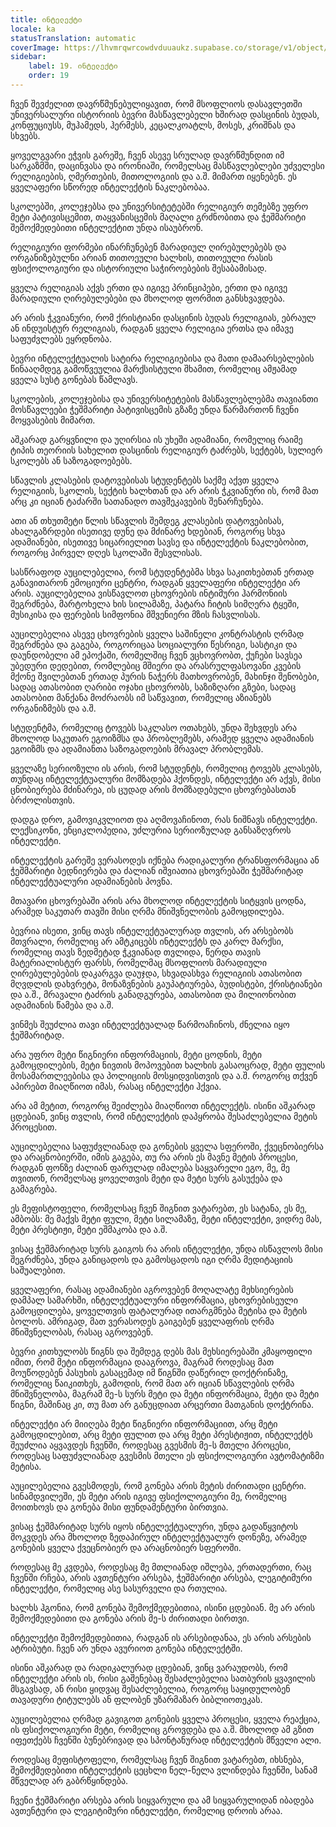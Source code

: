 ```yaml
---
title: ინტელექტი
locale: ka
statusTranslation: automatic
coverImage: https://lhvmrqwrcowdvduuaukz.supabase.co/storage/v1/object/public/strapi-uploads/small_cover-educacion-fundamental.webp-2d51a7828a2b1309555be27f7e2a61a0.webp
sidebar:
    label: 19. ინტელექტი
    order: 19
---
```

ჩვენ შევძელით დავრწმუნებულიყავით, რომ მსოფლიოს დასავლეთში უნივერსალური ისტორიის ბევრი მასწავლებელი ხშირად დასცინის ბუდას, კონფუციუსს, მუჰამედს, ჰერმესს, კეცალკოატლს, მოსეს, კრიშნას და სხვებს.

ყოველგვარი ეჭვის გარეშე, ჩვენ ასევე სრულად დავრწმუნდით იმ სარკაზმში, დაცინვასა და ირონიაში, რომელსაც მასწავლებლები უძველესი რელიგიების, ღმერთების, მითოლოგიის და ა.შ. მიმართ იყენებენ. ეს ყველაფერი სწორედ ინტელექტის ნაკლებობაა.

სკოლებში, კოლეჯებსა და უნივერსიტეტებში რელიგიურ თემებზე უფრო მეტი პატივისცემით, თაყვანისცემის მაღალი გრძნობითა და ჭეშმარიტი შემოქმედებითი ინტელექტით უნდა ისაუბრონ.

რელიგიური ფორმები ინარჩუნებენ მარადიულ ღირებულებებს და ორგანიზებულნი არიან თითოეული ხალხის, თითოეული რასის ფსიქოლოგიური და ისტორიული საჭიროებების შესაბამისად.

ყველა რელიგიას აქვს ერთი და იგივე პრინციპები, ერთი და იგივე მარადიული ღირებულებები და მხოლოდ ფორმით განსხვავდება.

არ არის ჭკვიანური, რომ ქრისტიანი დასცინის ბუდას რელიგიას, ებრაულ ან ინდუისტურ რელიგიას, რადგან ყველა რელიგია ერთსა და იმავე საფუძვლებს ეყრდნობა.

ბევრი ინტელექტუალის სატირა რელიგიებისა და მათი დამაარსებლების წინააღმდეგ გამოწვეულია მარქსისტული შხამით, რომელიც ამჟამად ყველა სუსტ გონებას წამლავს.

სკოლების, კოლეჯებისა და უნივერსიტეტების მასწავლებლებმა თავიანთი მოსწავლეები ჭეშმარიტი პატივისცემის გზაზე უნდა წარმართონ ჩვენი მოყვასების მიმართ.

აშკარად გარყვნილი და უღირსია ის უხეში ადამიანი, რომელიც რაიმე ტიპის თეორიის სახელით დასცინის რელიგიურ ტაძრებს, სექტებს, სულიერ სკოლებს ან საზოგადოებებს.

სწავლის კლასების დატოვებისას სტუდენტებს საქმე აქვთ ყველა რელიგიის, სკოლის, სექტის ხალხთან და არ არის ჭკვიანური ის, რომ მათ არც კი იციან ტაძარში სათანადო თავშეკავების შენარჩუნება.

ათი ან თხუთმეტი წლის სწავლის შემდეგ კლასების დატოვებისას, ახალგაზრდები ისეთივე დუნე და მძინარე ხდებიან, როგორც სხვა ადამიანები, ისეთივე სიცარიელით სავსე და ინტელექტის ნაკლებობით, როგორც პირველ დღეს სკოლაში შესვლისას.

სასწრაფოდ აუცილებელია, რომ სტუდენტებმა სხვა საკითხებთან ერთად განავითარონ ემოციური ცენტრი, რადგან ყველაფერი ინტელექტი არ არის. აუცილებელია ვისწავლოთ ცხოვრების ინტიმური ჰარმონიის შეგრძნება, მარტოხელა ხის სილამაზე, პატარა ჩიტის სიმღერა ტყეში, მუსიკისა და ფერების სიმფონია მშვენიერი მზის ჩასვლისას.

აუცილებელია ასევე ცხოვრების ყველა საშინელი კონტრასტის ღრმად შეგრძნება და გაგება, როგორიცაა სოციალური წესრიგი, სასტიკი და დაუნდობელი ამ ეპოქაში, რომელშიც ჩვენ ვცხოვრობთ, ქუჩები სავსეა უბედური დედებით, რომლებიც მშიერი და არასრულფასოვანი კვების მქონე შვილებთან ერთად პურის ნაჭერს მათხოვრობენ, მახინჯი შენობები, სადაც ათასობით ღარიბი ოჯახი ცხოვრობს, საზიზღარი გზები, სადაც ათასობით მანქანა მოძრაობს იმ საწვავით, რომელიც აზიანებს ორგანიზმებს და ა.შ.

სტუდენტმა, რომელიც ტოვებს საკლასო ოთახებს, უნდა შეხვდეს არა მხოლოდ საკუთარ ეგოიზმსა და პრობლემებს, არამედ ყველა ადამიანის ეგოიზმს და ადამიანთა საზოგადოების მრავალ პრობლემას.

ყველაზე სერიოზული ის არის, რომ სტუდენტს, რომელიც ტოვებს კლასებს, თუნდაც ინტელექტუალური მომზადება ჰქონდეს, ინტელექტი არ აქვს, მისი ცნობიერება მძინარეა, ის ცუდად არის მომზადებული ცხოვრებასთან ბრძოლისთვის.

დადგა დრო, გამოვიკვლიოთ და აღმოვაჩინოთ, რას ნიშნავს ინტელექტი. ლექსიკონი, ენციკლოპედია, უძლურია სერიოზულად განსაზღვროს ინტელექტი.

ინტელექტის გარეშე ვერასოდეს იქნება რადიკალური ტრანსფორმაცია ან ჭეშმარიტი ბედნიერება და ძალიან იშვიათია ცხოვრებაში ჭეშმარიტად ინტელექტუალური ადამიანების პოვნა.

მთავარი ცხოვრებაში არის არა მხოლოდ ინტელექტის სიტყვის ცოდნა, არამედ საკუთარ თავში მისი ღრმა მნიშვნელობის გამოცდილება.

ბევრია ისეთი, ვინც თავს ინტელექტუალურად თვლის, არ არსებობს მთვრალი, რომელიც არ ამტკიცებს ინტელექტს და კარლ მარქსი, რომელიც თავს ზედმეტად ჭკვიანად თვლიდა, წერდა თავის მატერიალისტურ ფარსს, რომელმაც მსოფლიოს მარადიული ღირებულებების დაკარგვა დაუჯდა, სხვადასხვა რელიგიის ათასობით მღვდლის დახვრეტა, მონაზვნების გაუპატიურება, ბუდისტები, ქრისტიანები და ა.შ., მრავალი ტაძრის განადგურება, ათასობით და მილიონობით ადამიანის წამება და ა.შ.

ვინმეს შეუძლია თავი ინტელექტუალად წარმოაჩინოს, ძნელია იყო ჭეშმარიტად.

არა უფრო მეტი წიგნიერი ინფორმაციის, მეტი ცოდნის, მეტი გამოცდილების, მეტი ნივთის მოპოვებით ხალხის გასაოცრად, მეტი ფულის მოსამართლეებისა და პოლიციის მოსყიდვისთვის და ა.შ. როგორც თქვენ აპირებთ მიაღწიოთ იმას, რასაც ინტელექტი ჰქვია.

არა ამ მეტით, როგორც შეიძლება მიაღწიოთ ინტელექტს. ისინი აშკარად ცდებიან, ვინც თვლის, რომ ინტელექტის დაპყრობა შესაძლებელია მეტის პროცესით.

აუცილებელია საფუძვლიანად და გონების ყველა სფეროში, ქვეცნობიერსა და არაცნობიერში, იმის გაგება, თუ რა არის ეს მავნე მეტის პროცესი, რადგან ფონზე ძალიან ფარულად იმალება საყვარელი ეგო, მე, მე თვითონ, რომელსაც ყოველთვის მეტი და მეტი სურს გასუქება და გამაგრება.

ეს მეფისტოფელი, რომელსაც ჩვენ შიგნით ვატარებთ, ეს სატანა, ეს მე, ამბობს: მე მაქვს მეტი ფული, მეტი სილამაზე, მეტი ინტელექტი, ვიდრე მას, მეტი პრესტიჟი, მეტი ეშმაკობა და ა.შ.

ვისაც ჭეშმარიტად სურს გაიგოს რა არის ინტელექტი, უნდა ისწავლოს მისი შეგრძნება, უნდა განიცადოს და გამოსცადოს იგი ღრმა მედიტაციის საშუალებით.

ყველაფერი, რასაც ადამიანები აგროვებენ მოღალატე მეხსიერების დამპალ სამარხში, ინტელექტუალური ინფორმაცია, ცხოვრებისეული გამოცდილება, ყოველთვის ფატალურად ითარგმნება მეტისა და მეტის ბოლოს. ამრიგად, მათ ვერასოდეს გაიგებენ ყველაფრის ღრმა მნიშვნელობას, რასაც აგროვებენ.

ბევრი კითხულობს წიგნს და შემდეგ დებს მას მეხსიერებაში კმაყოფილი იმით, რომ მეტი ინფორმაცია დააგროვა, მაგრამ როდესაც მათ მოუწოდებენ პასუხის გასაცემად იმ წიგნში დაწერილ დოქტრინაზე, რომელიც წაიკითხეს, გამოდის, რომ მათ არ იციან სწავლების ღრმა მნიშვნელობა, მაგრამ მე-ს სურს მეტი და მეტი ინფორმაცია, მეტი და მეტი წიგნი, მაშინაც კი, თუ მათ არ განუცდიათ არცერთი მათგანის დოქტრინა.

ინტელექტი არ მიიღება მეტი წიგნიერი ინფორმაციით, არც მეტი გამოცდილებით, არც მეტი ფულით და არც მეტი პრესტიჟით, ინტელექტს შეუძლია აყვავდეს ჩვენში, როდესაც გვესმის მე-ს მთელი პროცესი, როდესაც საფუძვლიანად გვესმის მთელი ეს ფსიქოლოგიური ავტომატიზმი მეტისა.

აუცილებელია გვესმოდეს, რომ გონება არის მეტის ძირითადი ცენტრი. სინამდვილეში, ეს მეტი არის იგივე ფსიქოლოგიური მე, რომელიც მოითხოვს და გონება მისი ფუნდამენტური ბირთვია.

ვისაც ჭეშმარიტად სურს იყოს ინტელექტუალური, უნდა გადაწყვიტოს მოკვდეს არა მხოლოდ ზედაპირულ ინტელექტუალურ დონეზე, არამედ გონების ყველა ქვეცნობიერ და არაცნობიერ სფეროში.

როდესაც მე კვდება, როდესაც მე მთლიანად იშლება, ერთადერთი, რაც ჩვენში რჩება, არის ავთენტური არსება, ჭეშმარიტი არსება, ლეგიტიმური ინტელექტი, რომელიც ასე სასურველი და რთულია.

ხალხს ჰგონია, რომ გონება შემოქმედებითია, ისინი ცდებიან. მე არ არის შემოქმედებითი და გონება არის მე-ს ძირითადი ბირთვი.

ინტელექტი შემოქმედებითია, რადგან ის არსებიდანაა, ეს არის არსების ატრიბუტი. ჩვენ არ უნდა ავურიოთ გონება ინტელექტში.

ისინი აშკარად და რადიკალურად ცდებიან, ვინც ვარაუდობს, რომ ინტელექტი არის ის, რისი გაშენებაც შესაძლებელია სათბურის ყვავილის მსგავსად, ან რისი ყიდვაც შესაძლებელია, როგორც საყიდულობენ თავადური ტიტულებს ან ფლობენ უზარმაზარ ბიბლიოთეკას.

აუცილებელია ღრმად გავიგოთ გონების ყველა პროცესი, ყველა რეაქცია, ის ფსიქოლოგიური მეტი, რომელიც გროვდება და ა.შ. მხოლოდ ამ გზით იფეთქებს ჩვენში ბუნებრივად და სპონტანურად ინტელექტის მწველი ალი.

როდესაც მეფისტოფელი, რომელსაც ჩვენ შიგნით ვატარებთ, იხსნება, შემოქმედებითი ინტელექტის ცეცხლი ნელ-ნელა ვლინდება ჩვენში, სანამ მწველად არ გაბრწყინდება.

ჩვენი ჭეშმარიტი არსება არის სიყვარული და ამ სიყვარულიდან იბადება ავთენტური და ლეგიტიმური ინტელექტი, რომელიც დროის არაა.
